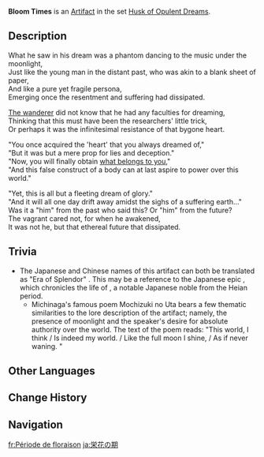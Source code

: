 {{Artifact Infobox
|image = Item Bloom Times.png
|set   = Husk of Opulent Dreams
|piece = Flower of Life
}}
{{Description|A small golden ornament with six petals that shall never wilt. It symbolizes the transience of mortal glories.}}
'''Bloom Times''' is an [[Artifact]] in the set [[Husk of Opulent Dreams]].

==Description==
What he saw in his dream was a phantom dancing to the music under the moonlight,<br />Just like the young man in the distant past, who was akin to a blank sheet of paper,<br />And like a pure yet fragile persona,<br />Emerging once the resentment and suffering had dissipated.

[[Scaramouche|The wanderer]] did not know that he had any faculties for dreaming,<br />Thinking that this must have been the researchers' little trick,<br />Or perhaps it was the infinitesimal resistance of that bygone heart.

"You once acquired the 'heart' that you always dreamed of,"<br />"But it was but a mere prop for lies and deception."<br />"Now, you will finally obtain [[Gnosis|what belongs to you]],"<br />"And this false construct of a body can at last aspire to power over this world."

"Yet, this is all but a fleeting dream of glory."<br />"And it will all one day drift away amidst the sighs of a suffering earth..."<br />Was it a "him" from the past who said this? Or "him" from the future?<br />The vagrant cared not, for when he awakened,<br />It was not he, but that ethereal future that dissipated.

==Trivia==
*The Japanese and Chinese names of this artifact can both be translated as "Era of Splendor" {{Lang|ja=栄花の期|zh=荣花之期|sort=ja,zh}}. This may be a reference to the Japanese epic {{w|Eiga Monogatari}} {{Lang|ja=栄花物語}}, which chronicles the life of {{w|Fujiwara no Michinaga}}, a notable Japanese noble from the Heian period.
**Michinaga's famous poem Mochizuki no Uta {{Lang|ja=望月の歌|ja_tl=Poem of the Full Moon}} bears a few thematic similarities to the lore description of the artifact; namely, the presence of moonlight and the speaker's  desire for absolute authority over the world. The text of the poem reads: "This world, I think / Is indeed my world. / Like the full moon I shine, / As if never waning. {{Lang|ja=この世をば わが世とぞ思ふ 望月の 欠けたることも なしと思へば}}"

==Other Languages==
{{Other Languages
|en      = Bloom Times
|zhs     = 荣花之期
|zhs_rm  = Rónghuā zhī Qī
|zht     = 榮花之期
|zht_rm  = Rónghuā zhī Qí
|zh_tl   = Era of Splendor{{Sino|zh|ja}}
|ja      = 栄花の期
|ja_rm   = Eiga no Ki
|ja_tl   = Era of Splendor
|ko      = 영광의 꽃의 시간
|ko_rm   = Yeonggwang-ui Kkot-ui Sigan
|ko_tl   = Time of Flower of Glory
|es      = Era del Esplendor
|es_tl   = Era of Splendor
|fr      = Période de floraison
|fr_tl   = Flowering Period
|ru      = Пора расцвета
|ru_tl   = Bloom Time
|th      = Bloom Times
|vi      = Thời Khắc Nở Rộ
|vi_tl   = 
|de      = Blüte der Glorie
|de_tl   = Blossom of Glory
|id      = Bloom Times
|pt      = Período de Glória
|pt_tl   = 
|tr      = Çiçeklerin Zamanı
|tr_tl   = 
|it      = Piena fioritura
|it_tl   = 
}}

==Change History==
{{Change History|2.3}}

==Navigation==
{{Artifact Set Navbox|Husk of Opulent Dreams}}

[[fr:Période de floraison]]
[[ja:栄花の期]]